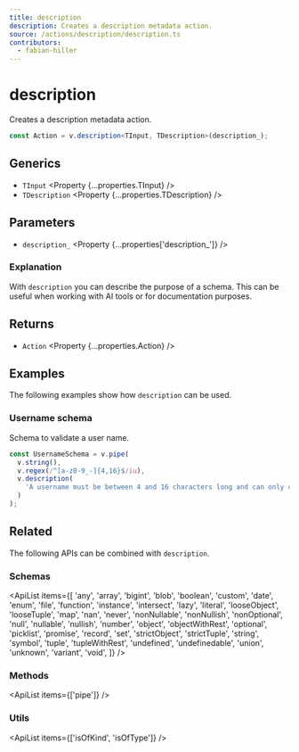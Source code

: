 ```yaml
---
title: description
description: Creates a description metadata action.
source: /actions/description/description.ts
contributors:
  - fabian-hiller
---
```



# description

Creates a description metadata action.

```ts
const Action = v.description<TInput, TDescription>(description_);
```

## Generics

- `TInput` <Property {...properties.TInput} />
- `TDescription` <Property {...properties.TDescription} />

## Parameters

- `description_` <Property {...properties['description_']} />

### Explanation

With `description` you can describe the purpose of a schema. This can be useful when working with AI tools or for documentation purposes.

## Returns

- `Action` <Property {...properties.Action} />

## Examples

The following examples show how `description` can be used.

### Username schema

Schema to validate a user name.

```ts
const UsernameSchema = v.pipe(
  v.string(),
  v.regex(/^[a-z0-9_-]{4,16}$/iu),
  v.description(
    'A username must be between 4 and 16 characters long and can only contain letters, numbers, underscores and hyphens.'
  )
);
```

## Related

The following APIs can be combined with `description`.

### Schemas

<ApiList
  items={[
    'any',
    'array',
    'bigint',
    'blob',
    'boolean',
    'custom',
    'date',
    'enum',
    'file',
    'function',
    'instance',
    'intersect',
    'lazy',
    'literal',
    'looseObject',
    'looseTuple',
    'map',
    'nan',
    'never',
    'nonNullable',
    'nonNullish',
    'nonOptional',
    'null',
    'nullable',
    'nullish',
    'number',
    'object',
    'objectWithRest',
    'optional',
    'picklist',
    'promise',
    'record',
    'set',
    'strictObject',
    'strictTuple',
    'string',
    'symbol',
    'tuple',
    'tupleWithRest',
    'undefined',
    'undefinedable',
    'union',
    'unknown',
    'variant',
    'void',
  ]}
/>

### Methods

<ApiList items={['pipe']} />

### Utils

<ApiList items={['isOfKind', 'isOfType']} />
